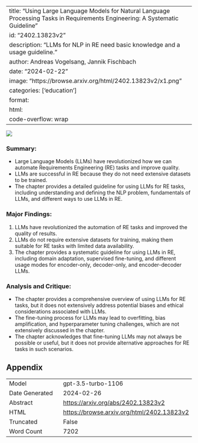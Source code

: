 
---
title: "Using Large Language Models for Natural Language Processing Tasks in Requirements Engineering: A Systematic Guideline"
id: "2402.13823v2"
description: "LLMs for NLP in RE need basic knowledge and a usage guideline."
author: Andreas Vogelsang, Jannik Fischbach
date: "2024-02-22"
image: "https://browse.arxiv.org/html/2402.13823v2/x1.png"
categories: ['education']
format:
  html:
    code-overflow: wrap
---

![](https://browse.arxiv.org/html/2402.13823v2/x1.png)

### **Summary:**
- Large Language Models (LLMs) have revolutionized how we can automate Requirements Engineering (RE) tasks and improve quality.
- LLMs are successful in RE because they do not need extensive datasets to be trained.
- The chapter provides a detailed guideline for using LLMs for RE tasks, including understanding and defining the NLP problem, fundamentals of LLMs, and different ways to use LLMs in RE.

### **Major Findings:**
1. LLMs have revolutionized the automation of RE tasks and improved the quality of results.
2. LLMs do not require extensive datasets for training, making them suitable for RE tasks with limited data availability.
3. The chapter provides a systematic guideline for using LLMs in RE, including domain adaptation, supervised fine-tuning, and different usage modes for encoder-only, decoder-only, and encoder-decoder LLMs.

### **Analysis and Critique:**
- The chapter provides a comprehensive overview of using LLMs for RE tasks, but it does not extensively address potential biases and ethical considerations associated with LLMs.
- The fine-tuning process for LLMs may lead to overfitting, bias amplification, and hyperparameter tuning challenges, which are not extensively discussed in the chapter.
- The chapter acknowledges that fine-tuning LLMs may not always be possible or useful, but it does not provide alternative approaches for RE tasks in such scenarios.

## Appendix

|          |          |
|----------|----------|
| Model     | gpt-3.5-turbo-1106       |
| Date Generated     | 2024-02-26       |
| Abstract | [https://arxiv.org/abs/2402.13823v2](https://arxiv.org/abs/2402.13823v2)        |
| HTML     | [https://browse.arxiv.org/html/2402.13823v2](https://browse.arxiv.org/html/2402.13823v2)       |
| Truncated       | False       |
| Word Count       | 7202       |
